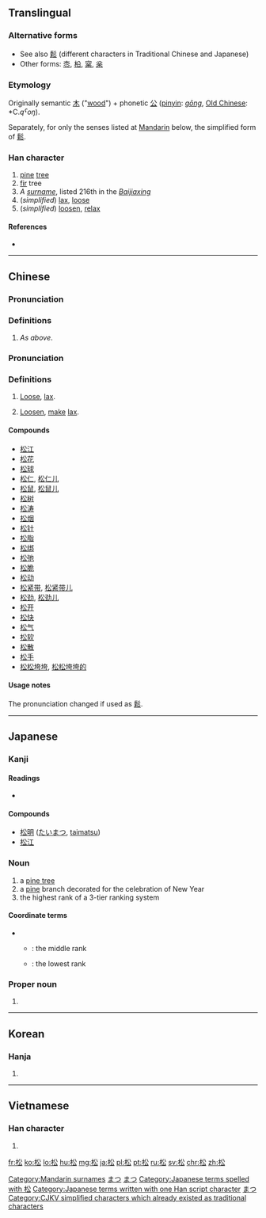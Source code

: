 ==Translingual==

===Alternative forms===
* See also [[鬆]] (different characters in Traditional Chinese and Japanese)
* Other forms: [[枩]], [[柗]], [[梥]], [[枀]]

===Etymology===
Originally semantic [[木]] ("[[wood]]") + phonetic [[公]] ([[pinyin]]: ''[[gōng]]'', [[Appendix:Baxter-Sagart_Old_Chinese_reconstruction|Old Chinese]]: *C.''qˁoŋ'').

Separately, for only the senses listed at [[#Mandarin|Mandarin]] below, the simplified form of [[鬆]].

===Han character===
{{Han char|rn=75|rad=木|as=04|sn=8|four=4893<sub>2</sub>|canj=木金戈 (DCI)|ids=⿰[[木]][[公]]}}

# [[pine]] [[tree]]
# [[fir]] tree
# ''A [[surname]]'', listed 216th in the ''[[:w:Baijiaxing|Baijiaxing]]''
# (''simplified'') [[lax]], [[loose]]
# (''simplified'') [[loosen]], [[relax]]

====References====
* {{Han ref|kx=0514.110|dkj=14516|dj=0901.140|hdz=21173.050|uh=677E|ud=26494|bh=AA51|bd=43601}}

----

==Chinese==
{{zh-hanzi-box|松|松/[[鬆]]}}

===Pronunciation===
{{zh-pron
|m=sōng,Sōng
|c=cung4
|h=pfs=sûng
|mc=y
|oc=y
|ma=
|cat=n,pn
}}

===Definitions===
# ''As above''.

===Pronunciation===
{{zh-pron
|m=sōng
|c=sung1
|h=pfs=sûng
|mc=
|oc=
|ma=
|cat=a,v
}}

===Definitions===
# {{sense|Simplified|adj.}} [[loose|Loose]], [[lax]].
# {{sense|Simplified|v.}} [[loosen|Loosen]], [[make]] [[lax]].

====Compounds====
* [[松江]]
* [[松花]]
* [[松球]]
* [[松仁]], [[松仁儿]]
* [[松鼠]], [[松鼠儿]]
* [[松树]]
* [[松涛]]
* [[松烟]]
* [[松针]]
* [[松脂]]
* [[松绑]]
* [[松弛]]
* [[松脆]]
* [[松动]]
* [[松紧带]], [[松紧带儿]]
* [[松劲]], [[松劲儿]]
* [[松开]]
* [[松快]]
* [[松气]]
* [[松软]]
* [[松散]]
* [[松手]]
* [[松松垮垮]], [[松松垮垮的]]

====Usage notes====
The pronunciation changed if used as [[鬆]].

[[Category:Mandarin surnames]]

----

==Japanese==

===Kanji===
{{ja-kanji|grade=4|rs=木04}}

====Readings====
* {{ja-readings|on=[[しょう]] (shō)|kun=[[まつ]] (matsu)}}

====Compounds====
* [[松明]] ([[たいまつ]], [[taimatsu]])
* [[松江]]

===Noun===
{{ja-noun|まつ}}

# a [[pine tree]]
# a [[pine]] branch decorated for the celebration of New Year
# the highest rank of a 3-tier ranking system

====Coordinate terms====
* {{sense|rank}}
** {{ja-r|竹|たけ}}: the middle rank
** {{ja-r|梅|うめ}}: the lowest rank

===Proper noun===
{{ja-pos|k|proper|hira=まつ|rom=Matsu}}

# {{surname|lang=ja}}

[[Category:1000 Japanese basic words|まつ]]
[[Category:Japanese surnames|まつ]]
[[Category:Japanese terms spelled with 松]]
[[Category:Japanese terms written with one Han script character]]
[[Category:ja:Trees|まつ]]

----

==Korean==

===Hanja===
{{ko-hanja|hangeul=송|eumhun=|rv=song|mr=song|y=song}}

# {{defn|lang=ko|sort=木04}}

----

==Vietnamese==

===Han character===
{{vi-hantu|[[tùng]], [[thông]], [[tòng]]|rs=木04}}

# {{defn|lang=vi|sort=木04}}

[[Category:CJKV simplified characters which already existed as traditional characters]]

[[fr:松]]
[[ko:松]]
[[lo:松]]
[[hu:松]]
[[mg:松]]
[[ja:松]]
[[pl:松]]
[[pt:松]]
[[ru:松]]
[[sv:松]]
[[chr:松]]
[[zh:松]]